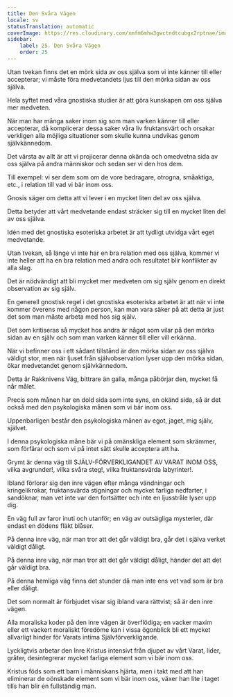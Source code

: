```yaml
---
title: Den Svåra Vägen
locale: sv
statusTranslation: automatic
coverImage: https://res.cloudinary.com/xmfm6mhw3gwctndtcubgx2rptnae/image/upload/v1741354419/small_cover_la_gran_rebelion_28716e29d2.webp
sidebar:
    label: 25. Den Svåra Vägen
    order: 25
---
```

Utan tvekan finns det en mörk sida av oss själva som vi inte känner till eller accepterar; vi måste föra medvetandets ljus till den mörka sidan av oss själva.

Hela syftet med våra gnostiska studier är att göra kunskapen om oss själva mer medveten.

När man har många saker inom sig som man varken känner till eller accepterar, då komplicerar dessa saker våra liv fruktansvärt och orsakar verkligen alla möjliga situationer som skulle kunna undvikas genom självkännedom.

Det värsta av allt är att vi projicerar denna okända och omedvetna sida av oss själva på andra människor och sedan ser vi den hos dem.

Till exempel: vi ser dem som om de vore bedragare, otrogna, småaktiga, etc., i relation till vad vi bär inom oss.

Gnosis säger om detta att vi lever i en mycket liten del av oss själva.

Detta betyder att vårt medvetande endast sträcker sig till en mycket liten del av oss själva.

Idén med det gnostiska esoteriska arbetet är att tydligt utvidga vårt eget medvetande.

Utan tvekan, så länge vi inte har en bra relation med oss själva, kommer vi inte heller att ha en bra relation med andra och resultatet blir konflikter av alla slag.

Det är nödvändigt att bli mycket mer medveten om sig själv genom en direkt observation av sig själv.

En generell gnostisk regel i det gnostiska esoteriska arbetet är att när vi inte kommer överens med någon person, kan man vara säker på att detta är just det som man måste arbeta med hos sig själv.

Det som kritiseras så mycket hos andra är något som vilar på den mörka sidan av en själv och som man varken känner till eller vill erkänna.

När vi befinner oss i ett sådant tillstånd är den mörka sidan av oss själva väldigt stor, men när ljuset från självobservation lyser upp den mörka sidan, ökar medvetandet genom självkännedom.

Detta är Rakknivens Väg, bittrare än galla, många påbörjar den, mycket få når målet.

Precis som månen har en dold sida som inte syns, en okänd sida, så är det också med den psykologiska månen som vi bär inom oss.

Uppenbarligen består den psykologiska månen av egot, jaget, mig själv, självet.

I denna psykologiska måne bär vi på omänskliga element som skrämmer, som förfärar och som vi på intet sätt skulle acceptera att ha.

Grymt är denna väg till SJÄLV-FÖRVERKLIGANDET AV VARAT INOM OSS, vilka avgrunder!, vilka svåra steg!, vilka fruktansvärda labyrinter!.

Ibland förlorar sig den inre vägen efter många vändningar och kringelikrokar, fruktansvärda stigningar och mycket farliga nedfarter, i sandöknar, man vet inte var den fortsätter och inte en ljusstråle lyser upp dig.

En väg full av faror inuti och utanför; en väg av outsägliga mysterier, där endast en dödens fläkt blåser.

På denna inre väg, när man tror att det går väldigt bra, går det i själva verket väldigt dåligt.

På denna inre väg, när man tror att det går väldigt dåligt, händer det att det går väldigt bra.

På denna hemliga väg finns det stunder då man inte ens vet vad som är bra eller dåligt.

Det som normalt är förbjudet visar sig ibland vara rättvist; så är den inre vägen.

Alla moraliska koder på den inre vägen är överflödiga; en vacker maxim eller ett vackert moraliskt föredöme kan i vissa ögonblick bli ett mycket allvarligt hinder för Varats intima Självförverkligande.

Lyckligtvis arbetar den Inre Kristus intensivt från djupet av vårt Varat, lider, gråter, desintegrerar mycket farliga element som vi bär inom oss.

Kristus föds som ett barn i människans hjärta, men i takt med att han eliminerar de oönskade element som vi bär inom oss, växer han lite i taget tills han blir en fullständig man.

